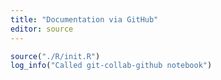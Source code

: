 ```yaml
---
title: "Documentation via GitHub"
editor: source
---
```



```r
source("./R/init.R")
log_info("Called git-collab-github notebook")
```




